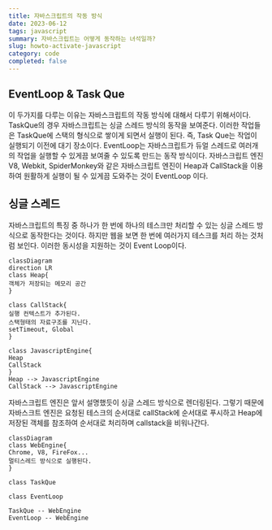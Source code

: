 ```yaml
---
title: 자바스크립트의 작동 방식
date: 2023-06-12
tags: javascript
summary: 자바스크립트는 어떻게 동작하는 녀석일까?
slug: howto-activate-javascript
category: code
completed: false
---
```


## EventLoop & Task Que

이 두가지를 다루는 이유는 자바스크립트의 작동 방식에 대해서 다루기 위해서이다. TaskQue의 경우 자바스크립트는 싱글 스레드 방식의 동작을 보여준다. 이러한 작업들은 TaskQue에 스택의 형식으로 쌓이게 되면서 실행이 된다. 즉, Task Que는 작업이 실행되기 이전에 대기 장소이다. EventLoop는 자바스크립트가 듀얼 스레드로 여러개의 작업을 실행할 수 있게끔 보여줄 수 있도록 만드는 동작 방식이다. 자바스크립트 엔진 V8, Webkit, SpiderMonkey와 같은 자바스크립트 엔진이 Heap과 CallStack을 이용하여 원활하게 실행이 될 수 있게끔 도와주는 것이 EventLoop 이다.

## 싱글 스레드

자바스크립트의 특징 중 하나가 한 번에 하나의 테스크만 처리할 수 있는 싱글 스레드 방식으로 동작한다는 것이다. 하지만 웹을 보면 한 번에 여러가지 테스크를 처리 하는 것처럼 보인다. 이러한 동시성을 지원하는 것이 Event Loop이다.

```mermaid
classDiagram
direction LR
class Heap{
객체가 저장되는 메모리 공간
}

class CallStack{
실행 컨텍스트가 추가된다.
스택형태의 자료구조를 지닌다.
setTimeout, Global
}

class JavascriptEngine{
Heap
CallStack
}
Heap --> JavascriptEngine
CallStack --> JavascriptEngine
```

자바스크립트 엔진은 앞서 설명했듯이 싱글 스레드 방식으로 렌더링된다. 그렇기 때문에 자바스크트 엔진은 요청된 테스크의 순서대로 callStack에 순서대로 푸시하고 Heap에 저장된 객체를 참조하여 순서대로 처리하며 callstack을 비워나간다.

```mermaid
classDiagram
class WebEngine{
Chrome, V8, FireFox...
멀티스레드 방식으로 실행된다.
}

class TaskQue

class EventLoop

TaskQue -- WebEngine
EventLoop -- WebEngine
```
